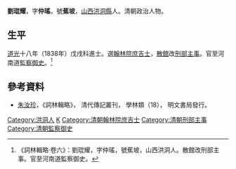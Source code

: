 '''劉琨耀'''，字'''仲瑤'''，號'''蕉坡'''，[[山西|山西]][[洪洞縣|洪洞縣]]人。清朝政治人物。

== 生平 ==
[[道光|道光]]十八年（1838年）戊戌科進士。選[[翰林院|翰林院]][[庶吉士|庶吉士]]，[[散館|散館]]改[[刑部|刑部]][[主事|主事]]。官至河南道[[監察御史|監察御史]]。<ref>《詞林輯略·卷六》：劉琨耀，字仲瑤，號蕉坡，山西洪洞人。散館改刑部主事。官至河南道監察御史。</ref>

==參考資料==
{{reflist}}
*[[朱汝珍|朱汝珍]]，《詞林輯略》， 清代傳記叢刊， 學林類（18）， 明文書局發行。

{{道光十八年戊戌科殿試金榜}}

{{Authority control}}

{{DEFAULTSORT:Liu劉}}
[[Category:洪洞人|Category:洪洞人]]
[[Category:劉姓|K]]
[[Category:清朝翰林院庶吉士|Category:清朝翰林院庶吉士]]
[[Category:清朝刑部主事|Category:清朝刑部主事]]
[[Category:清朝監察御史|Category:清朝監察御史]]


{{清朝人物小作品}}
